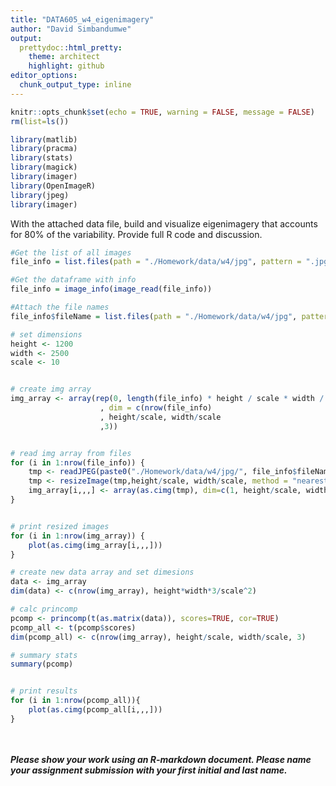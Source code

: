 ```yaml
---
title: "DATA605_w4_eigenimagery"
author: "David Simbandumwe"
output:
  prettydoc::html_pretty:
    theme: architect
    highlight: github
editor_options: 
  chunk_output_type: inline
---
```


```r

knitr::opts_chunk$set(echo = TRUE, warning = FALSE, message = FALSE)
rm(list=ls())

```


```r

library(matlib) 
library(pracma)
library(stats)
library(magick)
library(imager)
library(OpenImageR)
library(jpeg)
library(imager)

```


With the attached data file, build and visualize  eigenimagery that accounts for 80% of the variability.  Provide full R code and discussion.


```r
#Get the list of all images
file_info = list.files(path = "./Homework/data/w4/jpg", pattern = ".jpg", full.names = T)

#Get the dataframe with info
file_info = image_info(image_read(file_info))

#Attach the file names
file_info$fileName = list.files(path = "./Homework/data/w4/jpg", pattern = ".jpg")

# set dimensions
height <- 1200
width <- 2500
scale <- 10


# create img array
img_array <- array(rep(0, length(file_info) * height / scale * width / scale * 3)
					, dim = c(nrow(file_info)
				  	, height/scale, width/scale
				  	,3))


# read img array from files
for (i in 1:nrow(file_info)) {
	tmp <- readJPEG(paste0("./Homework/data/w4/jpg/", file_info$fileName[i]))
	tmp <- resizeImage(tmp,height/scale, width/scale, method = "nearest", normalize_pixels = FALSE)
	img_array[i,,,] <- array(as.cimg(tmp), dim=c(1, height/scale, width/scale,3))
}


# print resized images
for (i in 1:nrow(img_array)) {
	plot(as.cimg(img_array[i,,,]))
}


```





```r

# create new data array and set dimesions
data <- img_array
dim(data) <- c(nrow(img_array), height*width*3/scale^2)

# calc princomp
pcomp <- princomp(t(as.matrix(data)), scores=TRUE, cor=TRUE)
pcomp_all <- t(pcomp$scores)
dim(pcomp_all) <- c(nrow(img_array), height/scale, width/scale, 3)

# summary stats
summary(pcomp)



```

```r

# print results
for (i in 1:nrow(pcomp_all)){
	plot(as.cimg(pcomp_all[i,,,]))  
}

```


<br><br>
<b><i>Please show your work using an R-markdown document. Please name your assignment submission with your first initial and last name.</i></b>

